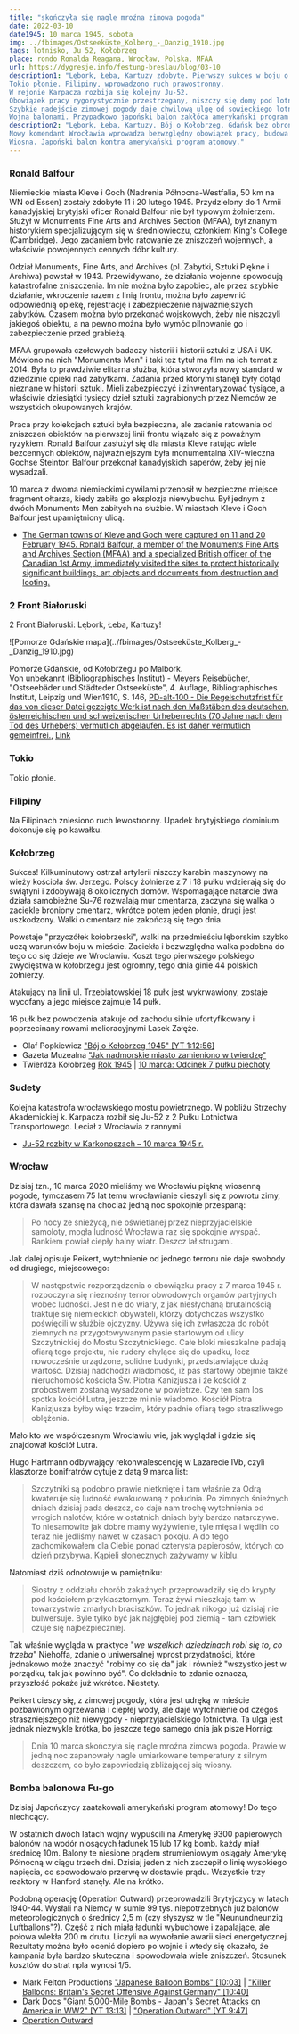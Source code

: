 ```yaml
---
title: "skończyła się nagle mroźna zimowa pogoda"
date: 2022-03-10
date1945: 10 marca 1945, sobota
img: ../fbimages/Ostseeküste_Kolberg_-_Danzig_1910.jpg
tags: lotnisko, Ju 52, Kołobrzeg
place: rondo Ronalda Reagana, Wrocław, Polska, MFAA
url: https://dygresje.info/festung-breslau/blog/03-10
description1: "Lębork, Łeba, Kartuzy zdobyte. Pierwszy sukces w boju o Kołobrzeg. Gdańsk zaatakowany.
Tokio płonie. Filipiny, wprowadzono ruch prawostronny.
W rejonie Karpacza rozbija się kolejny Ju-52.
Obowiązek pracy rygorystycznie przestrzegany, niszczy się domy pod lotnisko śródmiejskie.
Szybkie nadejście zimowej pogody daje chwilową ulgę od sowieckiego lotnictwa, tego dnia jednak, równie nagle zaczyna się wiosna.
Wojna balonami. Przypadkowo japoński balon zakłóca amerykański program atomowy."
description2: "Lębork, Łeba, Kartuzy. Bój o Kołobrzeg. Gdańsk bez obrony na przedpolu. Pożar Tokio. Ginie ratujący zabytki historyk sztuki. Ju-52 rozbija się w Karkonoszach.
Nowy komendant Wrocławia wprowadza bezwzględny obowiązek pracy, budowa lotniska śródmiejskiego.
Wiosna. Japoński balon kontra amerykański program atomowy."
---
```


### Ronald Balfour

Niemieckie miasta Kleve i Goch (Nadrenia Północna-Westfalia, 50 km na WN od Essen) zostały zdobyte 11 i 20 lutego 1945. Przydzielony do 1 Armii kanadyjskiej brytyjski oficer Ronald Balfour nie był typowym żołnierzem. Służył w Monuments Fine Arts and Archives Section (MFAA), był znanym historykiem specjalizującym się w średniowieczu, członkiem King's College (Cambridge). Jego zadaniem było ratowanie ze zniszczeń wojennych, a właściwie powojennych cennych dóbr kultury.

Odział Monuments, Fine Arts, and Archives (pl. Zabytki, Sztuki Piękne i Archiwa) powstał w 1943. Przewidywano, że działania wojenne spowodują katastrofalne zniszczenia. Im nie można było zapobiec, ale przez szybkie działanie, wkroczenie razem z linią frontu, można było zapewnić odpowiednią opiekę, rejestrację i zabezpieczenie najważniejszych zabytków. Czasem można było przekonać wojskowych, żeby nie niszczyli jakiegoś obiektu, a na pewno można było wymóc pilnowanie go i zabezpieczenie przed grabieżą.

MFAA grupowała czołowych badaczy historii i historii sztuki z USA i UK. Mówiono na nich "Monuments Men" i taki też tytuł ma film na ich temat z 2014. Była to prawdziwie elitarna służba, która stworzyła nowy standard w dziedzinie opieki nad zabytkami. Zadania przed którymi stanęli były dotąd nieznane w historii sztuki. Mieli zabezpieczyć i zinwentaryzować tysiące, a właściwie dziesiątki tysięcy dzieł sztuki zagrabionych przez Niemców ze wszystkich okupowanych krajów.

Praca przy kolekcjach sztuki była bezpieczna, ale zadanie ratowania od zniszczeń obiektów na pierwszej linii frontu wiązało się z poważnym ryzykiem. Ronald Balfour zasłużył się dla miasta Kleve ratując wiele bezcennych obiektów, najważniejszym była monumentalna XIV-wieczna Gochse Steintor. Balfour przekonał kanadyjskich saperów, żeby jej nie wysadzali.

10 marca z dwoma niemieckimi cywilami przenosił w bezpieczne miejsce fragment ołtarza, kiedy zabiła go eksplozja niewybuchu. Był jednym z dwóch Monuments Men zabitych na służbie. W miastach Kleve i Goch Balfour jest upamiętniony ulicą.

- [The German towns of Kleve and Goch were captured on 11 and 20 February 1945. Ronald Balfour, a member of the Monuments Fine Arts and Archives Section (MFAA) and a specialized British officer of the Canadian 1st Army, immediately visited the sites to protect historically significant buildings, art objects and documents from destruction and looting. ](https://www.facebook.com/joelstoppelsbftours/posts/3102590156676930)

### 2 Front Białoruski

2 Front Białoruski: Lębork, Łeba, Kartuzy!

<BoxImageWrapper>
![Pomorze Gdańskie mapa](../fbimages/Ostseeküste_Kolberg_-_Danzig_1910.jpg)

Pomorze Gdańskie, od Kołobrzegu po Malbork.<br />
Von unbekannt (Bibliographisches Institut) - Meyers Reisebücher, "Ostseebäder und Städteder Ostseeküste", 4. Auflage, Bibliographisches Institut, Leipzig und Wien1910, S. 146, [PD-alt-100 - Die Regelschutzfrist für das von dieser Datei gezeigte Werk ist nach den Maßstäben des deutschen, österreichischen und schweizerischen Urheberrechts (70 Jahre nach dem Tod des Urhebers) vermutlich abgelaufen. Es ist daher vermutlich gemeinfrei.](https://de.wikipedia.org/wiki/Datei:Ostseek%C3%BCste_Kolberg_-_Danzig_1910.jpg), [Link](https://de.wikipedia.org/w/index.php?curid=6741731)
</BoxImageWrapper>

### Tokio

Tokio płonie.

### Filipiny

Na Filipinach zniesiono ruch lewostronny. Upadek brytyjskiego dominium dokonuje się po kawałku.

### Kołobrzeg

Sukces! Kilkuminutowy ostrzał artylerii niszczy karabin maszynowy na wieży kościoła św. Jerzego. Polscy żołnierze z 7 i 18 pułku wdzierają się do świątyni i zdobywają 8 okolicznych domów. Wspomagające natarcie dwa działa samobieżne Su-76 rozwalają mur cmentarza, zaczyna się walka o zaciekle broniony cmentarz, wkrótce potem jeden płonie, drugi jest uszkodzony. Walki o cmentarz nie zakończą się tego dnia.

Powstaje "przyczółek kołobrzeski", walki na przedmieściu lęborskim szybko uczą warunków boju w mieście. Zaciekła i bezwzględna walka podobna do tego co się dzieje we Wrocławiu. Koszt tego pierwszego polskiego zwycięstwa w kołobrzegu jest ogromny, tego dnia ginie 44 polskich żołnierzy.

Atakujący na linii ul. Trzebiatowskiej 18 pułk jest wykrwawiony, zostaje wycofany a jego miejsce zajmuje 14 pułk.

16 pułk bez powodzenia atakuje od zachodu silnie ufortyfikowany i poprzecinany rowami melioracyjnymi Lasek Załęże. 

- Olaf Popkiewicz ["Bój o Kołobrzeg 1945" [YT 1:12:56]](https://www.youtube.com/watch?v=FRcRu3hCS4c)
- Gazeta Muzealna ["Jak nadmorskie miasto zamieniono w twierdzę"](http://www.gazetamuzealna.kolobrzeg.pl/lato-czerwiec-2019/jak-nadmorskie-miasto-zamieniono-w-twierdze/)
- Twierdza Kołobrzeg [Rok 1945](https://twierdzakolobrzeg.pl/twierdza/rok-1945) | [10 marca: Odcinek 7 pułku piechoty](https://twierdzakolobrzeg.pl/twierdza/rok-1945/196-10-marca-odcinek-7-pulku-piechoty)

### Sudety

Kolejna katastrofa wrocławskiego mostu powietrznego. W pobliżu Strzechy Akademickiej k. Karpacza rozbił się Ju-52 z 2 Pułku Lotnictwa Transportowego. Leciał z Wrocławia z rannymi.

- [Ju-52 rozbity w Karkonoszach – 10 marca 1945 r.](https://www.facebook.com/bobr1945/posts/ju-52-rozbity-w-karkonoszach-10-marca-1945-rw-dniu-10-marca-1945-roku-w-rejonie-/3472460359534269/)

### Wrocław

Dzisiaj tzn., 10 marca 2020 mieliśmy we Wrocławiu piękną wiosenną pogodę, tymczasem 75 lat temu wrocławianie cieszyli się z powrotu zimy, która dawała szansę na chociaż jedną noc spokojnie przespaną:
>Po nocy ze śnieżycą, nie oświetlanej przez nieprzyjacielskie samoloty, mogła ludność Wrocławia raz się spokojnie wyspać. Rankiem powiał ciepły halny wiatr. Deszcz lał strugami.

Jak dalej opisuje Peikert, wytchnienie od jednego terroru nie daje swobody od drugiego, miejscowego:
>W następstwie rozporządzenia o obowiązku pracy z 7 marca 1945 r. rozpoczyna się nieznośny terror obwodowych organów partyjnych wobec ludności. Jest nie do wiary, z jak niesłychaną brutalnością traktuje się niemieckich obywateli, którzy dotychczas wszystko poświęcili w służbie ojczyzny. Używa się ich zwłaszcza do robót ziemnych na przygotowywanym pasie startowym od ulicy Szczytnickiej do Mostu Szczytnickiego. Całe bloki mieszkalne padają ofiarą tego projektu, nie rudery chylące się do upadku, lecz nowocześnie urządzone, solidne budynki, przedstawiające dużą wartość. Dzisiaj nadchodzi wiadomość, iż pas startowy obejmie także nieruchomość kościoła Św. Piotra Kanizjusza i że kościół z probostwem zostaną wysadzone w powietrze. Czy ten sam los spotka kościół Lutra, jeszcze mi nie wiadomo. Kościół Piotra Kanizjusza byłby więc trzecim, który padnie ofiarą tego straszliwego oblężenia.

Mało kto we współczesnym Wrocławiu wie, jak wyglądał i gdzie się znajdował kościół Lutra.

Hugo Hartmann odbywający rekonwalescencję w Lazarecie IVb, czyli klasztorze bonifratrów cytuje z datą 9 marca list:
>Szczytniki są podobno prawie nietknięte i tam właśnie za Odrą kwateruje się ludność ewakuowaną z południa. Po zimnych śnieżnych dniach dzisiaj pada deszcz, co daje nam trochę wytchnienia od wrogich nalotów, które w ostatnich dniach były bardzo natarczywe. To niesamowite jak dobre mamy wyżywienie, tyle mięsa i wędlin co teraz nie jedliśmy nawet w czasach pokoju. A do tego zachomikowałem dla Ciebie ponad czterysta papierosów, których co dzień przybywa. Kąpieli słonecznych zażywamy w kiblu.

Natomiast dziś odnotowuje w pamiętniku:
>Siostry z oddziału chorób zakaźnych przeprowadziły się do krypty pod kościołem przyklasztornym. Teraz żywi mieszkają tam w towarzystwie zmarłych braciszków. To jednak nikogo już dzisiaj nie bulwersuje. Byle tylko być jak najgłębiej pod ziemią - tam człowiek czuje się najbezpieczniej.

Tak właśnie wygląda w praktyce "*we wszelkich dziedzinach robi się to, co trzeba*" Niehoffa, zdanie o uniwersalnej wprost przydatności, które jednakowo może znaczyć "robimy co się da" jak i również "wszystko jest w porządku, tak jak powinno być". Co dokładnie to zdanie oznacza, przyszłość pokaże już wkrótce. Niestety.

Peikert cieszy się, z zimowej pogody, która jest udręką w mieście pozbawionym ogrzewania i ciepłej wody, ale daje wytchnienie od czegoś straszniejszego niż niewygody - nieprzyjacielskiego lotnictwa. Ta ulga jest jednak niezwykle krótka, bo jeszcze tego samego dnia jak pisze Hornig:
>Dnia 10 marca skończyła się nagle mroźna zimowa pogoda. Prawie w jedną noc zapanowały nagle umiarkowane temperatury z silnym deszczem, co było zapowiedzią zbliżającej się wiosny.

### Bomba balonowa Fu-go

Dzisiaj Japończycy zaatakowali amerykański program atomowy! Do tego niechcący.

W ostatnich dwóch latach wojny wypuścili na Amerykę 9300 papierowych balonów na wodór niosących ładunek 15 lub 17 kg bomb. każdy miał średnicę 10m. Balony te niesione prądem strumieniowym osiągały Amerykę Północną w ciągu trzech dni. Dzisiaj jeden z nich zaczepił o linię wysokiego napięcia, co spowodowało przerwę w dostawie prądu. Wszystkie trzy reaktory w Hanford stanęły. Ale na krótko.

Podobną operację (Operation Outward) przeprowadzili Brytyjczycy w latach 1940-44. Wysłali na Niemcy w sumie 99 tys. niepotrzebnych już balonów meteorologicznych o średnicy 2,5 m (czy słyszysz w tle "Neunundneunzig Luftballons"?). Część z nich miała ładunki wybuchowe i zapalające, ale połowa wlekła 200 m drutu. Liczyli na wywołanie awarii sieci energetycznej. Rezultaty można było ocenić dopiero po wojnie i wtedy się okazało, że kampania była bardzo skuteczna i spowodowała wiele zniszczeń. Stosunek kosztów do strat npla wynosi 1/5.

- Mark Felton Productions ["Japanese Balloon Bombs" [10:03]](https://www.youtube.com/watch?v=i8HrqNqXtTQ) | ["Killer Balloons: Britain's Secret Offensive Against Germany" [10:40]](https://www.youtube.com/watch?v=ioshB6dhe-0)
- Dark Docs ["Giant 5,000-Mile Bombs - Japan's Secret Attacks on America in WW2" [YT 13:13]](https://www.youtube.com/watch?v=1Sg6YhcZNsc) | ["Operation Outward" [YT 9:47]](https://www.youtube.com/watch?v=WZuwbOtIx-w)
- [Operation Outward](https://en.wikipedia.org/wiki/Operation_Outward)
